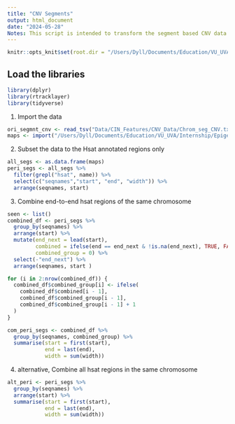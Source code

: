 ```yaml
---
title: "CNV Segments"
output: html_document
date: "2024-05-28"
Notes: This script is intended to transform the segment based CNV data into a more readable/standardised format.
---
```


```r
knitr::opts_knit$set(root.dir = "/Users/Dyll/Documents/Education/VU_UVA/Internship/Epigenetics/Janssen_Group-UMCUtrecht/Main_Project")
```

## Load the libraries

```r
library(dplyr)
library(rtracklayer)
library(tidyverse)
```

1. Import the data
```r
ori_segmnt_cnv <- read_tsv("Data/CIN_Features/CNV_Data/Chrom_seg_CNV.txt")
maps <- import("/Users/Dyll/Documents/Education/VU_UVA/Internship/Epigenetics/Janssen_Group-UMCUtrecht/Main_Project/Data/Other/censat.bb")
```

2. Subset the data to the Hsat annotated regions only 
```r
all_segs <- as.data.frame(maps)
peri_segs <- all_segs %>% 
  filter(grepl("hsat", name)) %>% 
  select(c("seqnames","start", "end", "width")) %>% 
  arrange(seqnames, start)
```

3. Combine end-to-end hsat regions of the same chromosome
```r
seen <- list()
combined_df <- peri_segs %>%
  group_by(seqnames) %>%
  arrange(start) %>%
  mutate(end_next = lead(start),
         combined = ifelse(end == end_next & !is.na(end_next), TRUE, FALSE),
         combined_group = 0) %>% 
  select(-"end_next") %>% 
  arrange(seqnames, start )

for (i in 2:nrow(combined_df)) {
  combined_df$combined_group[i] <- ifelse(
    combined_df$combined[i - 1], 
    combined_df$combined_group[i - 1],  
    combined_df$combined_group[i - 1] + 1  
  )
}

com_peri_segs <- combined_df %>% 
  group_by(seqnames, combined_group) %>% 
  summarise(start = first(start),
            end = last(end),
            width = sum(width)) 
```

4. alternative, Combine all hsat regions in the same chromosome
```r
alt_peri <- peri_segs %>% 
  group_by(seqnames) %>% 
  arrange(start) %>%
  summarise(start = first(start),
            end = last(end),
            width = sum(width))
```
















